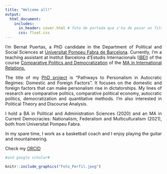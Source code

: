 ```yaml
---
title: "Welcome all!"
output:
  html_document:
    includes:
      in_header: cover.html # foto de portada que s'ha de posar un fitxer jpeg a la carpeta 
      css: float.css 
---
```


<p align="justify">
I'm Bernat Puertas, a PhD candidate in the Department of Political and Social Sciences at [Universitat Pompeu Fabra de Barcelona](https://www.upf.edu/web/politiques/). Currently, I'm a teaching assistant at Institut Barcelona d'Estudis Internacionals ([IBEI](https://www.ibei.org/en)) of the course [Comparative Politics and Democratization](https://www.ibei.org/en/comparative-politics-and-democratization_24324?study=24721) of the [MA in International Relations.](https://www.ibei.org/en/master-international-relations) 
</p>
<p align="justify">
The title of my [PhD project](thesis.html) is “Pathways to Personalism in Autocratic Regimes: Domestic and Foreign Factors”. It focuses on the domestic and foreign factors that can make personalism rise in dictatorships. My lines of research are comparative politics, comparative political economy, autocratic politics, democratization and quantitative methods. I'm also interested in Political Theory and Discourse Analysis. 
</p>
<p align="justify">
I hold a BA in Political and Administration Sciences (2020) and an MA in Current Democracies: Nationalism, Federalism and Multiculturalism (2021), both from Universitat Pompeu Fabra. 
</p>
<p align="justify">
In my spare time, I work as a basketball coach and I enjoy playing the guitar and mountaineering. 
</p>
<p align="justify">
Check my [ORCID](https://orcid.org/0000-0003-0024-4788) 
</p>
```r
#and google scholar# 
```

```r
knitr::include_graphics("Foto_Perfil.jpeg")
```

